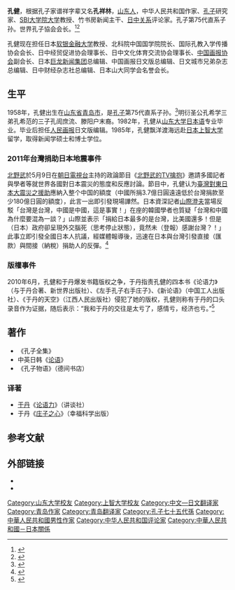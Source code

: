 {{NoteTA
| 1=zh-hans:于丹; zh-hant:于丹;
}}
{{Infobox person
| 图像       = 
| 图像说明   = 
| 姓名       = 
| 英文名     = 
| 原文名     = 
| 本名       = 
| 出生日期   = {{birth year and age|1958}} 
| 出生地     = {{CHN-1949}}[[山东省|山东省]][[青岛市|青岛市]]
| 死亡日期   = <!--卒年在前生年在后{{death date and age|}} -->
| 死亡地     = 
| 居住地     = {{JPN}}[[东京都|东京都]]
| 政党       = 
| 政治运动   = 
| 国籍       = {{PRC}}
| 籍贯       = <!-- （仅限部分地区人士使用） -->
| 别名       = 
| 种族       = [[汉族|汉族]]
| 语言       = 日语、汉语
| 教育程度   = 大学博士
| 母校       = [[山东大学|山东大学]]<br>[[上智大学|上智大学]]
| 职业       = 作家、翻译家、孔子研究家
| 活跃时期   = 
| 组织       = 世界孔子協会
| 机构       = 
| 研究领域   = [[孔子|孔子]]
| 知名于     = 
| 知名作品   = 《孔子全集》
| 宗教信仰   = 
| 配偶       = <!--{{marriage|姓名|年份}} -->
| 伴侣       = 
| 子女       = 
| 父母       = 
| 亲属       = 
| 呼号       = 
| 受影响于   = 
| 影响于     = 
| 获奖       = <!--  {{Awards|award= |year= |title= }} -->
| 网站       = <!-- {{URL| }} -->
| 签名       = 
}}
'''孔健'''{{BD|1958年||||catIdx=K孔健}}，根据孔子家谱祥字辈又名'''孔祥林'''，[[山东人|山东人]]，中华人民共和国作家、[[孔子|孔子]]研究家、[[SBI大学院大学|SBI大学院大学]]教授、竹书房新闻主干、[[日中关系|日中关系]]评论家。孔子第75代直系子孙。世界孔子協会会长。<ref>{{cite news|author= |url= http://www.j-n.co.jp/writer/?writer_id=763|title= 孔健|newspaper= |date= |language= ja|location= |accessdate= 2015-02-28|archive-date= 2020-10-24|archive-url= https://web.archive.org/web/20201024094724/https://www.j-n.co.jp/writer/?writer_id=763|dead-url= no}}</ref><ref>{{cite news|author=|url=http://news.ifeng.com/a/20141209/42677765_0.shtml|title=孔子嫡孙孔健在东京开办“论语塾”弘扬儒学|accessdate=2015-02-28|newspaper=凤凰网|date=2014-12-09|archive-date=2019-08-13|archive-url=https://web.archive.org/web/20190813014232/http://news.ifeng.com/a/20141209/42677765_0.shtml|dead-url=no}}</ref>

孔健现在担任日本[[软银金融大学|软银金融大学]]教授、北科院中国国学院院长、国际孔教入学传播协会会长、日中经贸促进协会理事长、日中文化体育交流协会理事长、[[中国画报协会|中国画报协会]]副会长、日本[[巨龙新闻集团|巨龙新闻集团]]总编辑、中国画报日文版总编辑、日文城市兄弟杂志总编辑、日中财经杂志社总编辑、日本山大同学会名誉会长。

==生平==
1958年，孔健出生在[[山东省|山东省]][[青岛市|青岛市]]，是[[孔子|孔子]]第75代直系子孙。<ref>{{cite news|author=|url=http://bddsb.bandao.cn/data/20090305/html/33/content_6.html|title=周润发加盟电影《孔子》 孔子第75代孙孔健评点|newspaper=半岛网|date=2009-03-05|accessdate=2015-02-28|deadurl=yes|archiveurl=https://web.archive.org/web/20091018080903/http://bddsb.bandao.cn/data/20090305/html/33/content_6.html|archivedate=2009-10-18}}</ref>明衍圣公孔希学三弟孔希范的三子孔訚庶流、滕阳户末裔。1982年，孔健从[[山东大学|山东大学]][[日本语|日本语]]专业毕业。毕业后担任[[人民画报|人民画报]]日文版编辑。1985年，孔健飘洋渡海远赴[[日本|日本]][[上智大学|上智大学]]留学，取得新闻学硕士和博士学位。

===2011年台灣捐助日本地震事件===

{{see also|臺灣對東日本大震災之援助及各界反應}}

[[北野武|北野武]]於5月9日在[[朝日電視台|朝日電視台]]主持的政論節目《[[北野武的TV擒抱|北野武的TV擒抱]]》邀請多國記者與學者等就世界各國對日本震災的態度和反應討論。節目中，孔健认为[[臺灣對東日本大震災之援助及各界反應|臺灣對東日本大震災之援助]]應納入整个中国的額度（中國所捐3.7億日圓遠遠低於台灣捐款至少180億日圓的額度），此言一出即引發現場譁然。日本資深記者[[山際澄夫|山際澄夫]]當場反駁「台灣是台灣，中國是中國，這是事實！」在座的韓國學者也質疑「台灣和中國為什麼要混為一談？」山際並表示「捐給日本最多的是台灣，比美國還多！但是（日本）政府卻呈現外交腦死（思考停止狀態），竟然未（登報）感謝台灣？！」此事立即引發全國日本人抗議，經媒體報導後，迅速在日本與台灣引發直接（匯款）與間接（納稅）捐助人的反彈。<ref>{{cite news|last=高佳芳|url=http://www.libertytimes.com.tw/2011/new/may/11/today-o1.htm|title=日本政論節目糾紛現場|work=自由電子報|date=2011-05-11|archiveurl=https://web.archive.org/web/20111116040351/http://www.libertytimes.com.tw/2011/new/may/11/today-o1.htm|archivedate=2011-11-16|accessdate=2021-04-12|dead-url=no}}</ref>

===版權事件===
2010年6月，孔健和于丹爆发书籍版权之争，于丹指责孔健的四本书《论语力》（与于丹合著、新世界出版社）、《左手孔子右手庄子》、《新论语》（中国工人出版社）、《于丹的天空》（江西人民出版社）侵犯了她的版权，孔健则称有于丹的口头录音作为证据，随后表示：“我和于丹的交往是太亏了，感情亏，经济也亏。”<ref>{{cite news|author=|url=http://ent.hunantv.com/y/20100603/667401.html|title=孔子后人孔健被于丹指控侵权 首次详述事件始末|accessdate=2015-02-28|newspaper=金鹰网|date=2010-06-03|archive-date=2016-03-04|archive-url=https://web.archive.org/web/20160304102934/http://ent.hunantv.com/y/20100603/667401.html|dead-url=no}}</ref>
==著作==
*《孔子全集》
*中英日韩《[[论语|论语]]》
*《孔子物语》（德间书店）

===译著===
*[[于丹|于丹]]《[[于丹论语心得|论语力]]》（讲谈社）
*于丹《[[于丹庄子心得|庄子之心]]》（幸福科学出版）

==参考文献==
{{reflist}}

==外部链接==
*{{Sinaweibo|suwangkongzi}}
*{{Sinablog|suwangkongzi}}

{{Authority control}}
{{DEFAULTSORT:Kong孔健}}
[[Category:山东大学校友|Category:山东大学校友]]
[[Category:上智大学校友|Category:上智大学校友]]
[[Category:中文—日文翻译家|Category:中文—日文翻译家]]
[[Category:青岛作家|Category:青岛作家]]
[[Category:青岛翻译家|Category:青岛翻译家]]
[[Category:孔子七十五代孫|Category:孔子七十五代孫]]
[[Category:中華人民共和國男性作家|Category:中華人民共和國男性作家]]
[[Category:中华人民共和国评论家|Category:中华人民共和国评论家]]
[[Category:中華人民共和國－日本關係|Category:中華人民共和國－日本關係]]